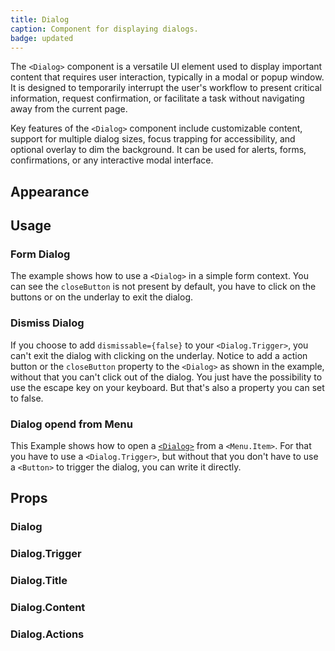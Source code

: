 ```yaml
---
title: Dialog
caption: Component for displaying dialogs.
badge: updated
---
```


The `<Dialog>` component is a versatile UI element used to display important content that requires user interaction, typically in a modal or popup window. It is designed to temporarily interrupt the user's workflow to present critical information, request confirmation, or facilitate a task without navigating away from the current page.

Key features of the `<Dialog>` component include customizable content, support for multiple dialog sizes, focus trapping for accessibility, and optional overlay to dim the background. It can be used for alerts, forms, confirmations, or any interactive modal interface.

## Appearance

<AppearanceDemo component={title} />

<AppearanceTable component={title} />

## Usage

### Form Dialog

The example shows how to use a `<Dialog>` in a simple form context. You can see the `closeButton` is not present by default, you have to click on the buttons or on the underlay to exit the dialog.

<ComponentDemo file="./dialog-form.demo.tsx" />

### Dismiss Dialog

If you choose to add `dismissable={false}` to your `<Dialog.Trigger>`, you can't exit the dialog with clicking on the underlay. Notice to add a action button or the `closeButton` property to the `<Dialog>` as shown in the example, without that you can't click out of the dialog. You just have the possibility to use the escape key on your keyboard. But that's also a property you can set to false.

<ComponentDemo file="./dialog-dismiss.demo.tsx" />

### Dialog opend from Menu

This Example shows how to open a [`<Dialog>`](/components/dialog/) from a `<Menu.Item>`.
For that you have to use a `<Dialog.Trigger>`, but without that you don't have to use a `<Button>` to trigger the dialog, you can write it directly.

<ComponentDemo file="./menu-open-dialog.demo.tsx" />

## Props

### Dialog

<PropsTable component={title} />

### Dialog.Trigger

<PropsTable component="DialogTrigger" />

### Dialog.Title

<PropsTable component="DialogTitle" />

### Dialog.Content

<PropsTable component="DialogContent" />

### Dialog.Actions

<PropsTable component="DialogActions" />
